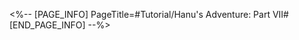 <%-- [PAGE_INFO]
PageTitle=#Tutorial/Hanu's Adventure: Part VII#
[END_PAGE_INFO] --%>
{{Tutorial
|sort      = 709201
|title     = Hanu's Adventure: Part VII
|subtitle  = 
|type      = Adventure
|about     = 
|image1    = Tutorial Hanu's Adventure Part VII 1.png{{subst:void|<!--$UPLOAD:<<SpriteOutput/TutorialPic/TutorialPage_709201.png>-<Tutorial Hanu's Adventure Part VII 1.png>-<Tutorial Files>>-->}}
|text1     = If you use the Hanu Rocket to ignite the fireworks, it will trigger an explosion that defeats enemies, and is even capable of destroying walls.
}}